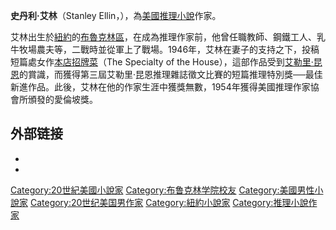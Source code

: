 {{Unreferenced|time=2022-01-01T01:50:10+00:00}}
{{Infobox writer
| name          = 史丹利·艾林<br />Stanley Bernard Ellin
| image         = 
| image_size    = 
| caption       = 
| birth_date    = 1916年10月6日
| birth_place   = {{flag|USA}}[[纽约州|纽约州]][[布鲁克林|布鲁克林]]
| death_date    = {{dda|1986|7|31|1916|10|6}}
| death_place   = {{flag|USA}}[[纽约州|纽约州]][[布鲁克林|布鲁克林]]
| occupation    = [[小说家_(职业)|小说家]]
| nationality   = {{USA}}
| alma_mater = [[布鲁克林学院|布鲁克林学院]]
| genre         = 
| notable_works = 
| awards = [[爱伦·坡奖|爱伦·坡奖]]最佳短篇小说（1954、1956）<br/>[[爱伦·坡奖|爱伦·坡奖]]最佳小说（1959）
| influences    = 
| influenced    = 
}}
'''史丹利·艾林'''（Stanley Ellin，{{bd|1916年|10月6日|1986年|7月31日}}），為[[美國|美國]][[推理小說|推理小說]]作家。

艾林出生於[[紐約|紐約]]的[[布魯克林區|布魯克林區]]，在成為推理作家前，他曾任職教師、鋼鐵工人、乳牛牧場農夫等，二戰時並從軍上了戰場。1946年，艾林在妻子的支持之下，投稿短篇處女作[[本店招牌菜|本店招牌菜]]（The Specialty of the House），這部作品受到[[艾勒里·昆恩|艾勒里·昆恩]]的賞識，而獲得第三屆艾勒里·昆恩推理雜誌徵文比賽的短篇推理特別獎──最佳新進作品。此後，艾林在他的作家生涯中獲獎無數，1954年獲得美國推理作家協會所頒發的愛倫坡獎。

== 外部链接 ==
*{{IMDb name|0254124}}
* {{OL author}}

{{Authority control}}
{{DEFAULTSORT:Ellin, Stanley}}
[[Category:20世紀美國小說家|Category:20世紀美國小說家]]
[[Category:布鲁克林学院校友|Category:布鲁克林学院校友]]
[[Category:美國男性小說家|Category:美國男性小說家]]
[[Category:20世纪美国男作家|Category:20世纪美国男作家]]
[[Category:紐約小說家|Category:紐約小說家]]
[[Category:推理小說作家|Category:推理小說作家]]